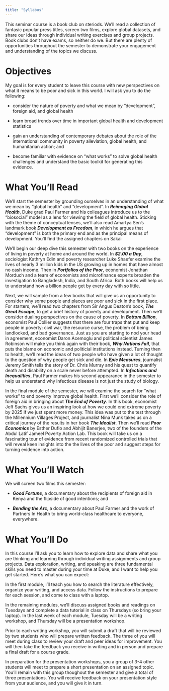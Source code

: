 ```yaml
---
title: "Syllabus"
---
```

  
This seminar course is a book club on steriods. We'll read a collection of fantasic popular press titles, screen two films, explore global datasets, and share our ideas through individual writing exercises and group projects. Book clubs don't have exams, so neither do we. But there are plenty of opportunities throughout the semester to demonstrate your engagement and understanding of the topics we discuss. 

# Objectives

My goal is for every student to leave this course with new perspectives on what it means to be poor and sick in this world. I will ask you to do the following: 

- consider the nature of poverty and what we mean by "development", foreign aid, and global health

- learn broad trends over time in important global health and development statistics

- gain an understanding of contemporary debates about the role of the international community in poverty alleviation, global health, and humanitarian action; and

- become familiar with evidence on "what works" to solve global health challenges and understand the basic toolkit for generating this evidence.

# What You'll Read

We'll start the semester by grounding ourselves in an understanding of what we mean by "global health" and "development". In ***Reimaging Global Health***, Duke grad Paul Farmer and his colleagues introduce us to the "biosocial" model as a lens for viewing the field of global health. Sticking with the theme of conceptual lenses, we'll also read Amartya Sen's landmark book ***Development as Freedom***, in which he argues that "development" is both the primary end and as the principal means of development. You'll find the assigned chapters on Sakai 

We'll begin our deep dive this semester with two books on the experience of living in poverty at home and around the world. In ***$2.00 a Day***, sociologist Kathryn Edin and poverty researcher Luke Shaefer examine the lives of nearly 3 million kids in the US growing up in homes that have almost no cash income. Then in ***Portfolios of the Poor***, economist Jonathan Morduch and a team of economists and microfinance experts broaden the investigation to Bangladesh, India, and South Africa. Both books will help us to understand how a billion people get by every day with so little. 

Next, we will sample from a few books that will give us an opportunity to consider why some people and places are poor and sick in the first place. For starters, we'll read two chapters from Sir Angus Deaton's book, ***The Great Escape***, to get a brief history of poverty and development. Then we'll consider dualing perspectives on the cause of poverty. In ***Bottom Billion***, economist Paul Collier suggests that there are four traps that put and keep people in poverty: civil war, the resource curse, the problem of being landlocked, and bad governance. Just as you are starting to nod your head in agreement, economist Daron Acemoglu and political scientist James Robinson will make you think again with their book, ***Why Nations Fail***, that puts the blame on economic and politicial institutions instead. Turning then to health, we'll read the ideas of two people who have given a lot of thought to the question of why people get sick and die. In ***Epic Measures***, journalist Jeremy Smith tells the story of Dr. Chris Murray and his quest to quantify death and disability on a scale never before attempted. In ***Infections and Inequalities***, Paul Farmer makes his second appearance in the semester to help us understand why infectious disease is not just the study of biology.

In the final module of the semester, we will examine the search for "what works" to end poverty improve global health. First we'll consider the role of foreign aid in bringing about ***The End of Poverty***. In this book, economist Jeff Sachs gives us an inspiring look at how we could end extreme poverty by 2025 if we just spent more money. This idea was put to the test through the Millennium Villages Project, and journalist Nina Munk takes us on a critical journey of the results in her book ***The Idealist***. Then we'll read ***Poor Economics*** by Esther Duflo and Abhijit Banerjee, two of the founders of the Abdul Latif Jameel Poverty Action Lab. This book will take us on a fascinating tour of evidence from recent randomized controlled trials that will reveal keen insights into the the lives of the poor and suggest steps for turning evidence into action.

# What You'll Watch

We will screen two films this semester: 

- ***Good Fortune***, a documentary about the recipients of foreign aid in Kenya and the flipside of good intentions; and

- ***Bending the Arc***, a documentary about Paul Farmer and the work of Partners In Health to bring world-class healthcare to everyone, everywhere. 

# What You'll Do

In this course I'll ask you to learn how to explore data and share what you are thinking and learning through individual writing assignments and group projects. Data exploration, writing, and speaking are three fundamental skills you need to master during your time at Duke, and I want to help you get started. Here's what you can expect:

In the first module, I'll teach you how to search the literature effectively, organize your writing, and access data. Follow the instructions to prepare for each session, and come to class with a laptop.

In the remaining modules, we'll discuss assigned books and readings on Tuesdays and complete a data tutorial in class on Thursdays (so bring your laptop). In the last week of each module, Tuesday will be a writing workshop, and Thursday will be a presentation workshop.

Prior to each writing workshop, you will submit a draft that will be reviewed by two students who will prepare written feedback. The three of you will meet during class to review your draft and peer ideas for improvement. You will then take the feedback you receive in writing and in person and prepare a final draft for a course grade. 

In preparation for the presentation workshops, you a group of 3-4 other students will meet to prepare a short presentation on an assigned topic. You'll remain with this group thoughout the semester and give a total of three presentations. You will receive feedback on your presentation style from your audience, and you will give it in turn. 






